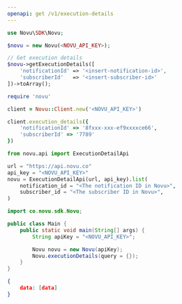 ```yaml
---
openapi: get /v1/execution-details
---
```


<RequestExample>


```php PHP
use Novu\SDK\Novu;

$novu = new Novu(<NOVU_API_KEY>);

// Get execution details
$novu->getExecutionDetails([
    'notificationId' => '<insert-notification-id>',
    'subscriberId'   => '<insert-subscriber-id>'
])->toArray();

```

```ruby Ruby
require 'novu'

client = Novu::Client.new('<NOVU_API_KEY>')

client.execution_details({
    'notificationId' => '8fxxx-xxx-ef9xxxxce66',
    'subscriberId' => '7789'
})
```

```python Python
from novu.api import ExecutionDetailApi

url = "https://api.novu.co"
api_key = "<NOVU_API_KEY>"
novu = ExecutionDetailApi(url, api_key).list(
    notification_id = "<The notification ID in Novu>",
    subscriber_id = "<The subscriber ID in Novu>",
)
```

```java Java
import co.novu.sdk.Novu;

public class Main {
    public static void main(String[] args) {
        String apiKey = "<NOVU_API_KEY>";

        Novu novu = new Novu(apiKey);
        Novu.executionDetails(query = {});
    }
}
```

</RequestExample>

<ResponseExample>

```json Response
{
    data: [data]
}
```

</ResponseExample>